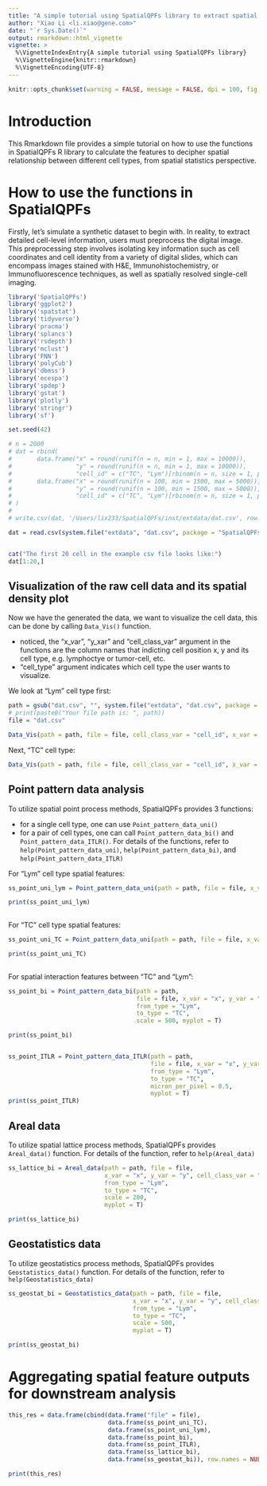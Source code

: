 ```yaml
---
title: "A simple tutorial using SpatialQPFs library to extract spatial features based on cell level data from images"
author: "Xiao Li <li.xiao@gene.com>"
date: "`r Sys.Date()`"
output: rmarkdown::html_vignette
vignette: >
  %\VignetteIndexEntry{A simple tutorial using SpatialQPFs library}
  %\VignetteEngine{knitr::rmarkdown}
  %\VignetteEncoding{UTF-8}
---
```



```r
knitr::opts_chunk$set(warning = FALSE, message = FALSE, dpi = 100, fig.width = 5, fig.height = 5)
```


# Introduction
This Rmarkdown file provides a simple tutorial on how to use the functions in SpatialQPFs R library to calculate the features to decipher spatial relationship between different cell types, from spatial statistics perspective.  





# How to use the functions in SpatialQPFs
Firstly, let's simulate a synthetic dataset to begin with. In reality, to extract detailed cell-level information, users must preprocess the digital image. This preprocessing step involves isolating key information such as cell coordinates and cell identity from a variety of digital slides, which can encompass images stained with H$\&$E, Immunohistochemistry, or Immunofluorescence techniques, as well as spatially resolved single-cell imaging. 



```r
library('SpatialQPFs')
library('ggplot2')
library('spatstat')
library('tidyverse')
library('pracma')
library('splancs')
library('rsdepth')
library('mclust')
library('FNN')
library('polyCub')
library('dbmss')
library('ecespa')
library('spdep')
library('gstat')
library('plotly')
library('stringr')
library('sf')

set.seed(42)

# n = 2000
# dat = rbind(
#       data.frame("x" = round(runif(n = n, min = 1, max = 10000)),
#                  "y" = round(runif(n = n, min = 1, max = 10000)),
#                  "cell_id" = c("TC", "Lym")[rbinom(n = n, size = 1, prob = c(0.8, 0.2)) + 1]),
#       data.frame("x" = round(runif(n = 100, min = 1500, max = 5000)),
#                  "y" = round(runif(n = 100, min = 1500, max = 5000)),
#                  "cell_id" = c("TC", "Lym")[rbinom(n = n, size = 1, prob = c(0.1, 0.9)) + 1])
# )
# 
# write.csv(dat, '/Users/lix233/SpatialQPFs/inst/extdata/dat.csv', row.names = F)

dat = read.csv(system.file("extdata", "dat.csv", package = "SpatialQPFs"))


cat("The first 20 cell in the example csv file looks like:")
dat[1:20,]


```


## Visualization of the raw cell data and its spatial density plot

Now we have the generated the data, we want to visualize the cell data, this can be done by calling `Data_Vis()` function. 

* noticed, the "x_var", "y_xar" and "cell_class_var" argument in the functions are the column names that indicting cell position x, y and its cell type, e.g. lymphoctye or tumor-cell, etc. 
* "cell_type" argument indicates which cell type the user wants to visualize.

We look at "Lym" cell type first: 
```r
path = gsub("dat.csv", "", system.file("extdata", "dat.csv", package = "SpatialQPFs"))
# print(paste0("Your file path is: ", path))
file = "dat.csv"

Data_Vis(path = path, file = file, cell_class_var = "cell_id", x_var = "x", y_var = "y", cell_type = "Lym")  

```

Next, "TC" cell type: 
```r
Data_Vis(path = path, file = file, cell_class_var = "cell_id", x_var = "x", y_var = "y", cell_type = "TC")  

```


## Point pattern data analysis

To utilize spatial point process methods, SpatialQPFs provides 3 functions:

* for a single cell type, one can use `Point_pattern_data_uni()`
* for a pair of cell types, one can call `Point_pattern_data_bi()` and `Point_pattern_data_ITLR()`. 
For details of the functions, refer to `help(Point_pattern_data_uni)`, `help(Point_pattern_data_bi)`, and `help(Point_pattern_data_ITLR)`


For "Lym" cell type spatial features:
```r

ss_point_uni_lym = Point_pattern_data_uni(path = path, file = file, x_var = "x", y_var = "y", cell_class_var = "cell_id", cell_type = "Lym", scale = 500, myplot = T)

print(ss_point_uni_lym)
    
```

For "TC" cell type spatial features:
```r
ss_point_uni_TC = Point_pattern_data_uni(path = path, file = file, x_var = "x", y_var = "y", cell_class_var = "cell_id", cell_type = "TC", scale = 500, myplot = T)

print(ss_point_uni_TC)
    
```


For spatial interaction features between "TC" and "Lym":
```r
ss_point_bi = Point_pattern_data_bi(path = path, 
                                    file = file, x_var = "x", y_var = "y", cell_class_var = "cell_id", 
                                    from_type = "Lym", 
                                    to_type = "TC", 
                                    scale = 500, myplot = T)

print(ss_point_bi)


ss_point_ITLR = Point_pattern_data_ITLR(path = path, 
                                        file = file, x_var = "x", y_var = "y", cell_class_var = "cell_id", 
                                        from_type = "Lym", 
                                        to_type = "TC", 
                                        micron_per_pixel = 0.5, 
                                        myplot = T)
print(ss_point_ITLR)

```


## Areal data

To utilize spatial lattice process methods, SpatialQPFs provides `Areal_data()` function. For details of the function, refer to `help(Areal_data)`

```r
ss_lattice_bi = Areal_data(path = path, file = file, 
                           x_var = "x", y_var = "y", cell_class_var = "cell_id", 
                           from_type = "Lym", 
                           to_type = "TC", 
                           scale = 200, 
                           myplot = T)

print(ss_lattice_bi)

```




## Geostatistics data

To utilize geostatistics process methods, SpatialQPFs provides `Geostatistics_data()` function. For details of the function, refer to `help(Geostatistics_data)`

```r
ss_geostat_bi = Geostatistics_data(path = path, file = file, 
                                   x_var = "x", y_var = "y", cell_class_var = "cell_id", 
                                   from_type = "Lym", 
                                   to_type = "TC", 
                                   scale = 500, 
                                   myplot = T)

print(ss_geostat_bi)


```


# Aggregating spatial feature outputs for downstream analysis
```r
this_res = data.frame(cbind(data.frame("file" = file),
                            data.frame(ss_point_uni_TC), 
                            data.frame(ss_point_uni_lym), 
                            data.frame(ss_point_bi), 
                            data.frame(ss_point_ITLR), 
                            data.frame(ss_lattice_bi), 
                            data.frame(ss_geostat_bi)), row.names = NULL)

print(this_res)
```
